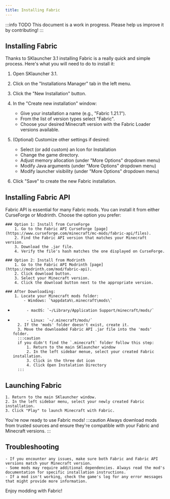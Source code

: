 ```yaml
---
title: Installing Fabric
---
```


:::info TODO
This document is a work in progress. Please help us improve it by contributing!
:::

## Installing Fabric

Thanks to SKlauncher 3.1 installing Fabric is a really quick and simple process. Here's what you will need to do to install it:

1. Open SKlauncher 3.1.

2. Click on the "Installations Manager" tab in the left menu.

3. Click the "New Installation" button.

4. In the "Create new installation" window:
	- Give your installation a name (e.g., "Fabric 1.21.1").
	- From the list of version types select "Fabric".
	- Choose your desired Minecraft version with the Fabric Loader versions available.

5. (Optional) Customize other settings if desired:
	- Select (or add custom) an Icon for Installation
	- Change the game directory.
	- Adjust memory allocation (under "More Options" dropdown menu)
	- Modify Java arguments (under "More Options" dropdown menu)
	- Modify launcher visibility (under "More Options" dropdown menu)

6. Click "Save" to create the new Fabric installation.

## Installing Fabric API

Fabric API is essential for many Fabric mods. You can install it from either CurseForge or Modrinth. Choose the option you prefer:

	### Option 1: Install from CurseForge
		1. Go to the Fabric API CurseForge [page](https://www.curseforge.com/minecraft/mc-mods/fabric-api/files).
		2. Find the Fabric API version that matches your Minecraft version.
		3. Download the .jar file.
		4. Verify the file's hash matches the one displayed on CurseForge.

	### Option 2: Install from Modrinth
		1. Go to the Fabric API Modrinth [page](https://modrinth.com/mod/fabric-api).
		2. Click download button.
		3. Select your Minecraft version.
		4. Click the download button next to the appropriate version.

	### After Downloading:
		1. Locate your Minecraft mods folder:
			- Windows: `%appdata%\.minecraft\mods\`
+			- macOS: `~/Library/Application Support/minecraft/mods/`
+			- Linux: `~/.minecraft/mods/`
		2. If the 'mods' folder doesn't exist, create it.
		3. Move the downloaded Fabric API .jar file into the 'mods' folder.
		:::caution
		if you didn't find the `.minecraft` folder follow this step:
			1. Return to the main SKlauncher window
			2. In the left sidebar menue, select your created Fabric installation.
			3. Click in the three dot icon 
			4. Click Open Instalation Directory
		:::

## Launching Fabric
	1. Return to the main SKlauncher window.
	2. In the left sidebar menu, select your newly created Fabric installation.
	3. Click "Play" to launch Minecraft with Fabric.

You're now ready to use Fabric mods!
:::caution
Always download mods from trusted sources and ensure they're compatible with your Fabric and Minecraft versions.
:::

## Troubleshooting
	- If you encounter any issues, make sure both Fabric and Fabric API versions match your Minecraft version.
	- Some mods may require additional dependencies. Always read the mod's documentation for specific installation instructions.
	- If a mod isn't working, check the game's log for any error messages that might provide more information.

Enjoy modding with Fabric!